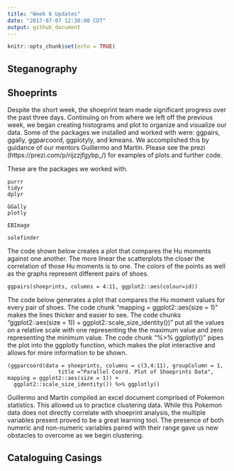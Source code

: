 ```yaml
---
title: "Week 6 Updates"
date: "2017-07-07 12:30:00 CDT"
output: github_document
---
```


```r
knitr::opts_chunk$set(echo = TRUE)
```

## Steganography

## Shoeprints
Despite the short week, the shoeprint team made significant progress over the past three days. Continuing on from where we left off the previous week, we began creating histograms and plot to organize and visualize our data. Some of the packages we installed and worked with were: ggpairs, ggally, ggparcoord, ggplotyly, and kmeans. We accomplished this by guidance of our mentors Guillermo and Martín.  Please see the prezi (https://prezi.com/p/rijzzjfgybp_/) for examples of plots and further code.

These are the packages we worked with.
```
purrr
tidyr
dplyr

GGally
plotly

EBImage

solefinder

```
The code shown below creates a plot that compares the Hu moments against one another. The more linear the scatterplots the closer the correlation of those Hu moments is to one. The colors of the points as well as the graphs represent different pairs of shoes.
```
ggpairs(shoeprints, columns = 4:11, ggplot2::aes(colour=id))
```
The code below generates a plot that compares the Hu moment values for every pair of shoes. The code chunk "mapping = ggplot2::aes(size = 1)" makes the lines thicker and easier to see. The code chunks "ggplot2::aes(size = 1)) + ggplot2::scale_size_identity())" put all the values on a relative scale with one representing the the maximum value and zero representing the minimum value. The code chunk "%>% ggplotly()" pipes the plot into the ggplotly function, which makes the plot interactive and allows for more information to be shown.
```
(ggparcoord(data = shoeprints, columns = c(3,4:11), groupColumn = 1,
                title ="Parallel Coord. Plot of Shoeprints Data", mapping = ggplot2::aes(size = 1)) +
  ggplot2::scale_size_identity()) %>% ggplotly()
```

Guillermo and Martín compiled an excel document comprised of Pokemon statistics. This allowed us to practice clustering data. While this Pokemon data does not directly correlate with shoeprint analysis, the multiple variables present proved to be a great learning tool. The presence of both numeric and non-numeric variables paired with their range gave us new obstacles to overcome as we begin clustering.

## Cataloguing Casings 
